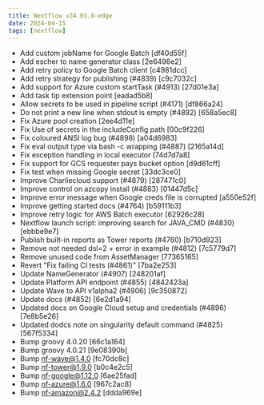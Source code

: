 ```yaml
---
title: Nextflow v24.03.0-edge
date: 2024-04-15
tags: [nextflow]
---
```


- Add custom jobName for Google Batch [df40d55f]
- Add escher to name generator class [2e6496e2]
- Add retry policy to Google Batch client [c4981dcc]
- Add retry strategy for publishing (#4839) [c9c7032c]
- Add support for Azure custom startTask (#4913) [27d01e3a]
- Add task tip extension point [eadad5b8]
- Allow secrets to be used in pipeline script (#4171) [df866a24]
- Do not print a new line when stdout is empty (#4892) [658a5ec8]
- Fix Azure pool creation [2ee4d11e]
- Fix Use of secrets in the includeConfig path [00c9f226]
- Fix coloured ANSI log bug (#4898) [a04d6983]
- Fix eval output type via bash -c wrapping (#4887) [2165a14d]
- Fix exception handling in local executor [74d7d7a8]
- Fix support for GCS requester pays bucket option [d9d61cff]
- Fix test when missing Google secret [33dc3ce0]
- Improve Charliecloud support (#4879) [287471c0]
- Improve control on azcopy install (#4883) [01447d5c]
- Improve error message when Google creds file is corrupted [a550e52f]
- Improve getting started docs (#4764) [b59111b3]
- Improve retry logic for AWS Batch executor [62926c28]
- Nextflow launch script: improving search for JAVA_CMD (#4830) [ebbbe9e7]
- Publish built-in reports as Tower reports (#4760) [b710d923]
- Remove not needed dsl=2 + error in example (#4812) [7c5779d7]
- Remove unused code from AssetManager [77365165]
- Revert "Fix failing CI tests (#4861)" [7ba2e253]
- Update NameGenerator (#4907) [248201af]
- Update Platform API endpoint (#4855) [4842423a]
- Update Wave to API v1alpha2 (#4906) [9c350872]
- Update docs (#4852) [6e2d1a94]
- Updated docs on Google Cloud setup and credentials (#4896) [7e8b5e26]
- Updated dodcs note on singularity default command (#4825) [567f5334]
- Bump groovy 4.0.20 [66c1a164]
- Bump groovy 4.0.21 [9e08390b]
- Bump nf-wave@1.4.0 [fc70dc8c]
- Bump nf-tower@1.9.0 [b0c4e2c5]
- Bump nf-google@1.12.0 [6ae25fad]
- Bump nf-azure@1.6.0 [967c2ac8]
- Bump nf-amazon@2.4.2 [ddda969e]
